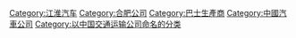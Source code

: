{{Commonscat|Ankai buses}}
{{catmain}}

[[Category:江淮汽车|Category:江淮汽车]]
[[Category:合肥公司|Category:合肥公司]]
[[Category:巴士生產商|Category:巴士生產商]]
[[Category:中國汽車公司|Category:中國汽車公司]]
[[Category:以中国交通运输公司命名的分类|Category:以中国交通运输公司命名的分类]]